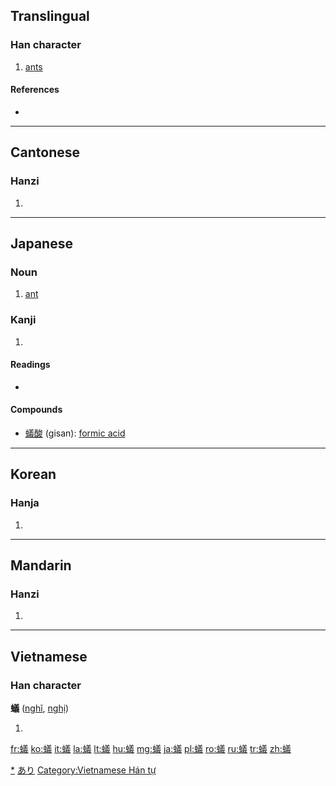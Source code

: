 {{also|蚁}}<!-- may be replaced by zh-forms -->
==Translingual==

===Han character===
{{Han char|rn=142|rad=虫|as=13|sn=19|four=5815<sub>3</sub>|canj=中戈廿土戈 (LITGI)|ids=⿰[[虫]][[義]]}}

# [[ant]]s

====References====
* {{Han ref|kx=1099.030|dkj=33672|dj=1563.080|hdz=42898.110|uh=87FB|ud=34811|bh=C3C6|bd=50118}}

----

==Cantonese==

===Hanzi===
{{yue-hanzi|jyut=ngai5|y=ngai5|sim=蚁}}

# {{defn|Cantonese|sort=虫13}}

----

==Japanese==

===Noun===
{{ja-noun|k|hira=あり|rom=ari}}

# [[ant]]

===Kanji===
{{ja-kanji|grade=9|rs=虫13}}

# {{defn|Japanese|sort=虫13}}

====Readings====
* {{ja-readings|on=[[ぎ]] (gi)|kun=[[あり]] (ari)}}

====Compounds====
* [[蟻酸]] (gisan): [[formic acid]]

[[Category:ja:Ants|*]]
[[Category:ja:Insects|あり]]

----

==Korean==

===Hanja===
{{ko-hanja|hangeul=의|eumhun=|rv=ui|mr=ŭi|y=uy}}

# {{defn|Korean|sort=虫13}}

----

==Mandarin==

===Hanzi===
{{cmn-hanzi|sim=蚁|pin=[[jǐ]] ([[ji3]]), [[yǐ]] ([[yi3]])|wg=chi<sup>3</sup>, i<sup>3</sup>}}

# {{defn|Mandarin|sort=虫13}}

----

==Vietnamese==

===Han character===
'''蟻''' ([[nghĩ]], [[nghị]])

# {{defn|Vietnamese}}

[[Category:Vietnamese Hán tự]]

[[fr:蟻]]
[[ko:蟻]]
[[it:蟻]]
[[la:蟻]]
[[lt:蟻]]
[[hu:蟻]]
[[mg:蟻]]
[[ja:蟻]]
[[pl:蟻]]
[[ro:蟻]]
[[ru:蟻]]
[[tr:蟻]]
[[zh:蟻]]